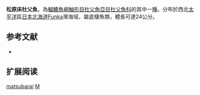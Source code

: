 {{Speciesbox
| name = 松原床杜父魚
| image = 
| image_width = 250px
| status = NE
| status_system = IUCN3.1
| genus = Myoxocephalus
| species = matsubarai
| authority = [[Watanabe|Watanabe]], 1958
| synonyms = 
}}
'''松原床杜父魚'''，為[[輻鰭魚綱|輻鰭魚綱]][[鮋形目|鮋形目]][[杜父魚亞目|杜父魚亞目]][[杜父魚科|杜父魚科]]的其中一[[種|種]]。分布於西北[[太平洋|太平洋]]區[[日本|日本]][[北海道|北海道]]Funka灣海域，屬底棲魚類，體長可達24公分。

==参考文献==
*{{FishBase_species|genus=Myoxocephalus|species=matsubarai|year=2011|month=12}}

== 扩展阅读 ==
{{refbegin}}
{{wikispecies-inline|Myoxocephalus matsubarai|松原床杜父魚}}
{{refend}}
{{Taxonbar|from=Q2233765}}

[[Category:床杜父魚屬|matsubarai]]
[[Category:1958年描述的魚類|M]]


{{鮋形目小作品}}